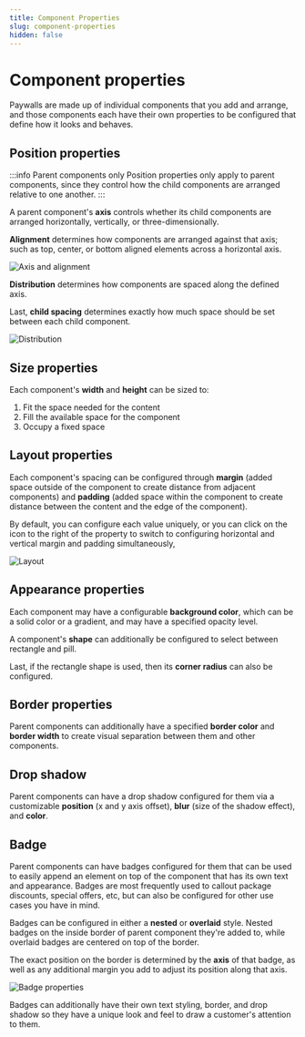 ```yaml
---
title: Component Properties
slug: component-properties
hidden: false
---
```


# Component properties

Paywalls are made up of individual components that you add and arrange, and those components each have their own properties to be configured that define how it looks and behaves.

## Position properties

:::info Parent components only
Position properties only apply to parent components, since they control how the child components are arranged relative to one another.
:::

A parent component's **axis** controls whether its child components are arranged horizontally, vertically, or three-dimensionally.

**Alignment** determines how components are arranged against that axis; such as top, center, or bottom aligned elements across a horizontal axis.

![Axis and alignment](/docs_images/paywalls/paywalls-axis-alignment.gif)

**Distribution** determines how components are spaced along the defined axis.

Last, **child spacing** determines exactly how much space should be set between each child component.

![Distribution](/docs_images/paywalls/paywalls-distribution.gif)

## Size properties

Each component's **width** and **height** can be sized to:

1. Fit the space needed for the content
2. Fill the available space for the component
3. Occupy a fixed space

## Layout properties

Each component's spacing can be configured through **margin** (added space outside of the component to create distance from adjacent components) and **padding** (added space within the component to create distance between the content and the edge of the component).

By default, you can configure each value uniquely, or you can click on the icon to the right of the property to switch to configuring horizontal and vertical margin and padding simultaneously,

![Layout](/docs_images/paywalls/paywalls-layout-settings.gif)

## Appearance properties

Each component may have a configurable **background color**, which can be a solid color or a gradient, and may have a specified opacity level.

A component's **shape** can additionally be configured to select between rectangle and pill.

Last, if the rectangle shape is used, then its **corner radius** can also be configured.

## Border properties

Parent components can additionally have a specified **border color** and **border width** to create visual separation between them and other components.

## Drop shadow

Parent components can have a drop shadow configured for them via a customizable **position** (x and y axis offset), **blur** (size of the shadow effect), and **color**.

## Badge

Parent components can have badges configured for them that can be used to easily append an element on top of the component that has its own text and appearance. Badges are most frequently used to callout package discounts, special offers, etc, but can also be configured for other use cases you have in mind.

Badges can be configured in either a **nested** or **overlaid** style. Nested badges on the inside border of parent component they're added to, while overlaid badges are centered on top of the border.

The exact position on the border is determined by the **axis** of that badge, as well as any additional margin you add to adjust its position along that axis.

![Badge properties](/docs_images/paywalls/paywalls-badge-properties.png)

Badges can additionally have their own text styling, border, and drop shadow so they have a unique look and feel to draw a customer's attention to them.
